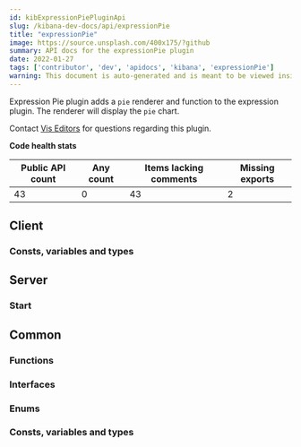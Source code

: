 ```yaml
---
id: kibExpressionPiePluginApi
slug: /kibana-dev-docs/api/expressionPie
title: "expressionPie"
image: https://source.unsplash.com/400x175/?github
summary: API docs for the expressionPie plugin
date: 2022-01-27
tags: ['contributor', 'dev', 'apidocs', 'kibana', 'expressionPie']
warning: This document is auto-generated and is meant to be viewed inside our experimental, new docs system. Reach out in #docs-engineering for more info.
---
```


Expression Pie plugin adds a `pie` renderer and function to the expression plugin. The renderer will display the `pie` chart.

Contact [Vis Editors](https://github.com/orgs/elastic/teams/kibana-vis-editors) for questions regarding this plugin.

**Code health stats**

| Public API count  | Any count | Items lacking comments | Missing exports |
|-------------------|-----------|------------------------|-----------------|
| 43 | 0 | 43 | 2 |

## Client

### Consts, variables and types
<DocDefinitionList data={expressionPieObj.client.misc}/>

## Server

### Start
<DocDefinitionList data={[expressionPieObj.server.start]}/>

## Common

### Functions
<DocDefinitionList data={expressionPieObj.common.functions}/>

### Interfaces
<DocDefinitionList data={expressionPieObj.common.interfaces}/>

### Enums
<DocDefinitionList data={expressionPieObj.common.enums}/>

### Consts, variables and types
<DocDefinitionList data={expressionPieObj.common.misc}/>

